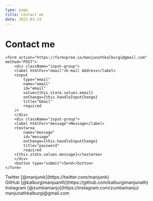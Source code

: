 ```yaml
---
type: page
title: Contact me
date: 2021-03-19
---
```


# Contact me
```
<form action="https://formspree.io/manjunathkalburgi@gmail.com" method="POST">
    <div className="input-group">
    <label htmlFor="email">E-mail Address</label>
    <input
        type="email"
        name="email"
        id="email"
        value={this.state.values.email}
        onChange={this.handleInputChange}
        title="Email"
        required
    />
    </div>
    <div className="input-group">
    <label htmlFor="message">Message</label>
    <textarea
        name="message"
        id="message"
        onChange={this.handleInputChange}
        title="password"
        required
    >{this.state.values.message}</textarea>
    </div>
    <button type="submit">Send</button>
</form>
```
<div>
  Twitter [@manjumk](https://twitter.com/manjumk)
  <br />
  GitHub [@kalburgimanjuanth](https://github.com/kalburgimanjunath)
  <br />
  Instagram [@zumbamanju](https://instagram.com/zumbamanju)
  <br />
  manjunathkalburgi@gmail.com
</div>
